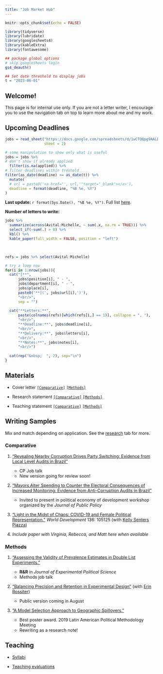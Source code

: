 ```yaml
---
title: "Job Market Hub"
---
```


```r
knitr::opts_chunk$set(echo = FALSE)

library(tidyverse)
library(lubridate)
library(googlesheets4)
library(kableExtra)
library(fontawesome)

## package global options
# skip googlesheets login
gs4_deauth()

## Set date threshold to display jobs
t = "2023-06-01"
```

## Welcome!

This page is for internal use only. If you are not a letter writer, I encourage you to use the navigation tab on top to learn more about me and my work.

## Upcoming Deadlines

```r
jobs = read_sheet("https://docs.google.com/spreadsheets/d/1wCTQQpg9AALD-d4N2gCD-_xrV_P-EhNJUeDQnUsVHPI/edit#gid=505775282",
                  sheet = 2)

# some manipulation to show only what is useful
jobs = jobs %>% 
# don't show if already applied
  filter(is.na(applied)) %>% 
# filter deadlines within treshold
filter(as_date(deadline) <= as_date(t)) %>% 
  mutate(
  # url = paste0('<a href="', url,'"target="_blank"></a>'),
  deadline = format(deadline, "%B %e, %Y")
)
```

**Last update:** `r format(Sys.Date(), "%B %e, %Y")`. Full list [here](https://docs.google.com/spreadsheets/d/1wCTQQpg9AALD-d4N2gCD-_xrV_P-EhNJUeDQnUsVHPI/edit#gid=505775282).

**Number of letters to write:**

```r
jobs %>% 
  summarize(across(Avital:Michelle, ~ sum(.x, na.rm = TRUE))) %>% 
  select_if(~sum(.) > 0) %>% 
  kbl() %>% 
  kable_paper(full_width = FALSE, position = "left")
```

&nbsp;

```r
refs = jobs %>% select(Avital:Michelle)

# try a loop now
for(i in 1:nrow(jobs)){
  cat("[**",
      jobs$position[i], " - ",
      jobs$department[i], " - ",
      jobs$place[i],
      paste0('**](', jobs$url[i],')'),
      "<br/>",
      sep = "")
  
  cat("**Letters:**",
      paste(colnames(refs)[which(refs[i,] == 1)], collapse = ", "),
      "<br/>",
      "**Deadline:**", jobs$deadline[i],
      "<br/>",
      "**Delivery:**", jobs$letters[i],
      "<br/>",
      "**Notes:**", jobs$notes[i],
      "<br/>")
  
  cat(rep("&nbsp;  ", 2), sep="\n")
}
```


## Materials

- Cover letter [`[Comparative]`](job_market/cover_letter/cover_letter_cp.pdf) [`[Methods]`](job_market/cover_letter/cover_letter_methods.pdf)

- Research statement [`[Comparative]`](job_market/statements/research_statement_cp.pdf) [`[Methods]`](job_market/statements/research_statement_methods.pdf)

- Teaching statement [`[Comparative]`](job_market/statements/teaching_statement_cp.pdf) [`[Methods]`](job_market/statements/teaching_statement_methods.pdf)

## Writing Samples

Mix and match depending on application. See the [research](/research.html) tab for more.

### Comparative

1. ["Revealing Nearby Corruption Drives Party Switching: Evidence from Local Level Audits in Brazil"](files/research/nearby_corruption.pdf)

    - CP Job talk
    - New version going for review soon!
  
2. ["Mayors Alter Spending to Counter the Electoral Consequences of Increased Monitoring: Evidence from Anti-Corruption Audits in Brazil"](files/research/audit_spending.pdf)

    - Invited to present in political economy of development workshop organized by the *Journal of Public Policy*
  
3. ["Light in the Midst of Chaos: COVID-19 and Female Political Representation."](https://doi.org/10.1016/j.worlddev.2020.105125) *World Development* 136: 105125 (with [Kelly Senters Piazza](https://www.usafa.edu/facultyprofile/?smid=23816))

4. *Include paper with Virginia, Rebecca, and Matt here when available*


### Methods

1. ["Assessing the Validity of Prevalence Estimates in Double List Experiments."](files/research/dle_test.pdf)

    - **R&R** in *Journal of Experimental Political Science*
    - Methods job talk
  
2. ["Balancing Precision and Retention in Experimental Design"](files/research/precision_retention.pdf) (with [Erin Rossiter](http://erossiter.com/))

    - Public version coming in August
  
3. ["A Model Selection Approach to Geographic Spillovers."](files/research/model_spillovers.pdf)

    - Best poster award. 2019 Latin American Political Methodology Meeting
    - Rewriting as a research note!



## Teaching

- [Syllabi](/teaching.html)

- [Teaching evaluations](/job_market/statements/diaz_teaching_evals.pdf)
